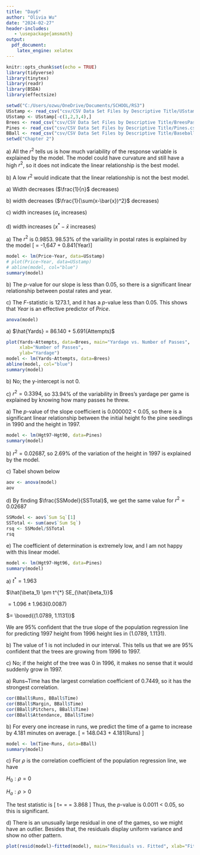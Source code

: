 ---
title: "Day6"
author: "Olivia Wu"
date: "2024-02-27"
header-includes:
   - \usepackage{amsmath}
output:
  pdf_document:
    latex_engine: xelatex
---

```{r setup, include=FALSE}
knitr::opts_chunk$set(echo = TRUE)
library(tidyverse)
library(tinytex)
library(readr)
library(BSDA)
library(effectsize)
```
```{r, include=FALSE}
setwd("C:/Users/ozwu/OneDrive/Documents/SCHOOL/RS3")
USstamp <- read_csv("csv/CSV Data Set Files by Descriptive Title/USstamps.csv")
USstamp <- USstamp[-c(1,2,3,4),]
Brees <- read_csv("csv/CSV Data Set Files by Descriptive Title/BreesPass.csv")
Pines <- read_csv("csv/CSV Data Set Files by Descriptive Title/Pines.csv")
BBall <- read_csv("csv/CSV Data Set Files by Descriptive Title/BaseballTimes2017.csv")
setwd("Chapter 2")
```
<!-- Chapter 2 exercises Page 77-81: # 9–10, 23, 27, 31, 33, 54 -->

\section*{Problem 2.9}
\quad a) All the $r^2$ tells us is how much variability of the response variable is explained by the model. The model could have curvature and still have a high $r^2$, so it does not indicate the linear relationship is the best model.

\quad b) A low $r^2$ would indicate that the linear relationship is not the best model. \textcolor{red}{Linear data with high variability and error can still produce a low $r^2$}


\section*{Problem 2.10}
\quad a) Width decreases ($\frac{1}{n}$ decreases)

\quad b) width decreases ($\frac{1}{\sum(x-\bar{x})^2}$ decreases)

\quad c) width increases ($\sigma_\epsilon$ increases)

\quad d) width increases ($x^{*} - \bar{x}$ increases)

\section*{Problem 2.23}
\quad a) The $r^2$ is 0.9853. 98.53\% of the variaility in postal rates is explained by the model \[ \hat{Price} = -1,647 + 0.841(Year)\]

```{r, echo=FALSE}
model <- lm(Price~Year, data=USstamp)
# plot(Price~Year, data=USstamp)
# abline(model, col="blue")
summary(model)
```

\quad b) The $p$-value for our slope is less than 0.05, so there is a significant linear relationship between postal rates and year.

\quad c) The $F$-statistic is 1273.1, and it has a $p$-value less than 0.05. This shows that $Year$ is an effective predictor of $Price$.

```{r, echo=FALSE}
anova(model)
```

\section*{Problem 2.27}
\quad a) $\hat{Yards} = 86.140 + 5.691(Attempts)$

```{r, echo=FALSE}
plot(Yards~Attempts, data=Brees, main="Yardage vs. Number of Passes", 
     xlab="Number of Passes",
     ylab="Yardage")
model <- lm(Yards~Attempts, data=Brees)
abline(model, col="blue")
summary(model)
```

\quad b) No; the y-intercept is not 0.

\quad c) $r^2 = 0.3394$, so 33.94\% of the variability in Brees's yardage per game is explained by knowing how many passes he threw.

\section*{Problem 2.31}
\quad a) The $p$-value of the slope coefficient is 0.000002 < 0.05, so there is a significant linear relationship between the initial height fo the pine seedlings in 1990 and the height in 1997.

```{r, echo=FALSE}
model <- lm(Hgt97~Hgt90, data=Pines)
summary(model)

```

\quad b) $r^2 = 0.02687$, so $2.69\%$ of the variation of the height in 1997 is explained by the model.

\quad c) Tabel shown below

```{r}
aov <- anova(model)
aov
```

\quad d) By finding $\frac{SSModel}{SSTotal}$, we get the same value for $r^2=0.02687$
```{r}
SSModel <- aov$`Sum Sq`[1]
SSTotal <- sum(aov$`Sum Sq`)
rsq <- SSModel/SSTotal
rsq
```

\quad e) The coefficient of determination is extremely low, and I am not happy with this linear model.

\section*{Problem 2.33}
```{r,echo=FALSE}
model <- lm(Hgt97~Hgt96, data=Pines)
summary(model)
```

\quad a) $t^{*} = 1.963$ 

\quad $\hat{\beta_1} \pm t^{*} SE_{\hat{\beta_1}}$

\quad $= 1.096 \pm 1.963(0.0087)$

\quad $= \boxed{(1.0789, 1.1131)}$

We are 95\% confident that the true slope of the population regression line for predicting 1997 height from 1996 height lies in (1.0789, 1.1131).

\quad b) The value of 1 is not included in our interval. This tells us that we are 95\% confident that the trees are growing from 1996 to 1997.

\quad c) No; if the height of the tree was 0 in 1996, it makes no sense that it would suddenly grow in 1997.

\section*{Problem 2.54}
\quad a) Runs~Time has the largest correlation coefficient of 0.7449, so it has the strongest correlation.
```{r}
cor(BBall$Runs, BBall$Time)
cor(BBall$Margin, BBall$Time)
cor(BBall$Pitchers, BBall$Time)
cor(BBall$Attendance, BBall$Time)
```

\quad b) For every one increase in runs, we predict the time of a game to increase by 4.181 minutes on average. \[ \hat{Time} = 148.043 + 4.181(Runs) \]
```{r}
model <- lm(Time~Runs, data=BBall)
summary(model)
```

\quad c) For $\rho$ is the correlation coefficient of the population regression line, we have

\quad \quad $H_0: \rho = 0$

\quad \quad $H_a: \rho > 0$

\quad The test statistic is \[ t=\frac{r\sqrt{n-2}}{\sqrt{1-r^2}} = \frac{0.7449\sqrt{12}}{1-0.7449^2}= 3.868 \] Thus, the $p$-value is 0.0011 < 0.05, so this is significant.

\quad d) There is an unusually large residual in one of the games, so we might have an outlier. Besides that, the residuals display uniform variance and show no other pattern.
```{r}
plot(resid(model)~fitted(model), main="Residuals vs. Fitted", xlab="Fitted",ylab="Residuals")
```